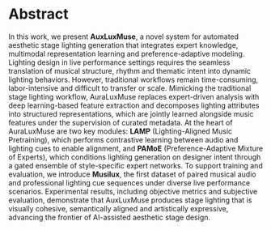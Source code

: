 # Abstract

In this work, we present **AuxLuxMuse**, a novel system for automated aesthetic stage lighting generation that integrates expert knowledge, multimodal representation learning and preference-adaptive modeling. 
Lighting design in live performance settings requires the seamless translation of musical structure, rhythm and thematic intent into dynamic lighting behaviors. However, traditional workflows remain time-consuming, labor-intensive and difficult to transfer or scale.
Mimicking the traditional stage lighting workflow, AuraLuxMuse replaces expert-driven analysis with deep learning-based feature extraction and decomposes lighting attributes into structured representations, which are jointly learned alongside music features under the supervision of curated metadata. 
At the heart of AuraLuxMuse are two key modules: **LAMP** (Lighting-Aligned Music Pretraining), which performs contrastive learning between audio and lighting cues to enable alignment, and **PAMoE** (Preference-Adaptive Mixture of Experts), which conditions lighting generation on designer intent through a gated ensemble of style-specific expert networks. To support training and evaluation, we introduce **Musilux**, the first dataset of paired musical audio and professional lighting cue sequences under diverse live performance scenarios. Experimental results, including objective metrics and subjective evaluation, demonstrate that AuxLuxMuse produces stage lighting that is visually cohesive, semantically aligned and artistically expressive, advancing the frontier of AI-assisted aesthetic stage design.